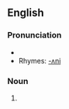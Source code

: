 ==English==
===Pronunciation===
*{{IPA|hʌni}}
* Rhymes: [[Rhymes:English:-ʌni|-ʌni]]
===Noun===
{{en-noun|-}}
#{{eye dialect|honey}}